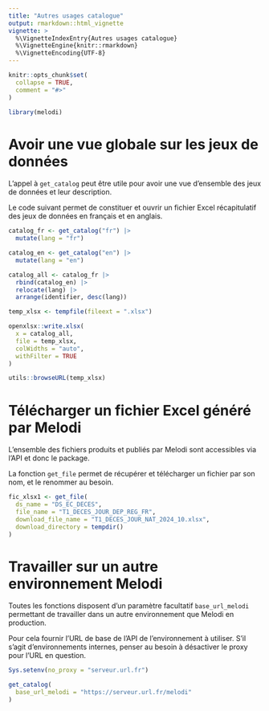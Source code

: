```yaml
---
title: "Autres usages catalogue"
output: rmarkdown::html_vignette
vignette: >
  %\VignetteIndexEntry{Autres usages catalogue}
  %\VignetteEngine{knitr::rmarkdown}
  %\VignetteEncoding{UTF-8}
---
```


```r
knitr::opts_chunk$set(
  collapse = TRUE,
  comment = "#>"
)
```

```r
library(melodi)
```

# Avoir une vue globale sur les jeux de données

L'appel à `get_catalog` peut être utile pour avoir une vue d'ensemble des jeux de données et leur description.

Le code suivant permet de constituer et ouvrir un fichier Excel récapitulatif des jeux de données en français et en anglais.

```r
catalog_fr <- get_catalog("fr") |> 
  mutate(lang = "fr")

catalog_en <- get_catalog("en") |> 
  mutate(lang = "en")

catalog_all <- catalog_fr |> 
  rbind(catalog_en) |> 
  relocate(lang) |> 
  arrange(identifier, desc(lang))

temp_xlsx <- tempfile(fileext = ".xlsx")

openxlsx::write.xlsx(
  x = catalog_all,
  file = temp_xlsx,
  colWidths = "auto",
  withFilter = TRUE
)

utils::browseURL(temp_xlsx)
```

# Télécharger un fichier Excel généré par Melodi

L'ensemble des fichiers produits et publiés par Melodi sont accessibles via l'API et donc le package.

La fonction `get_file` permet de récupérer et télécharger un fichier par son nom, et le renommer au besoin.

```r
fic_xlsx1 <- get_file(
  ds_name = "DS_EC_DECES",
  file_name = "T1_DECES_JOUR_DEP_REG_FR",
  download_file_name = "T1_DECES_JOUR_NAT_2024_10.xlsx",
  download_directory = tempdir()
)
```

# Travailler sur un autre environnement Melodi

Toutes les fonctions disposent d'un paramètre facultatif `base_url_melodi` permettant de travailler dans un autre environnement que Melodi en production. 

Pour cela fournir l'URL de base de l'API de l'environnement à utiliser. S'il s'agit d'environnements internes, penser au besoin à désactiver le proxy pour l'URL en question.

```r
Sys.setenv(no_proxy = "serveur.url.fr")

get_catalog(
  base_url_melodi = "https://serveur.url.fr/melodi"
)
```
